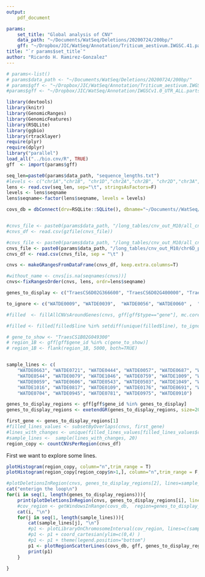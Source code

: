 ```yaml
---
output: 
    pdf_document

params: 
    set_title: "Global analysis of CNV"
    data_path: "~/Documents/WatSeq/Deletions/20200724/200bp/"
    gff: "~/Dropbox/JIC/WatSeq/Annotation/Triticum_aestivum.IWGSC.41.parts.tidy.gff3.gz"
title: "`r params$set_title`"
author: "Ricardo H. Ramirez-Gonzalez"
---
```


```r

# params<-list()
# params$data_path <- "~/Documents/WatSeq/Deletions/20200724/200bp/"
# params$gff <- "~/Dropbox/JIC/WatSeq/Annotation/Triticum_aestivum.IWGSC.41.parts.tidy.gff3.gz"
#params$gff <- "~/Dropbox/JIC/WatSeq/Annotation/IWGSCv1.0_UTR_ALL.parts.tidy.gff3.gz"

library(devtools)
library(knitr)
library(GenomicRanges)
library(GenomicFeatures)
library(RSQLite)
library(ggbio)
library(rtracklayer)
require(plyr)
require(dplyr)
library("parallel")
load_all("../bio.cnv/R", TRUE)
gff  <- import(params$gff)

seq_len=paste0(params$data_path, "sequence_lengths.txt")
#levels <- c("chr1A","chr1B", "chr1D","chr2A","chr2B", "chr2D","chr3A","chr3B", "chr3D","chr4A","chr4B", "chr4D","chr5A","chr5B", "chr5D","chr6A","chr6B", "chr6D","chr7A","chr7B", "chr7D","chrUn")
lens <- read.csv(seq_len, sep="\t", stringsAsFactors=F)
levels <- lens$seqname
lens$seqname<-factor(lens$seqname, levels = levels)

covs_db = dbConnect(drv=RSQLite::SQLite(), dbname="~/Documents//WatSeq/Deletions/20200724/200bp/long_tables/covs_200bp.db")


#cnvs_file <- paste0(params$data_path, "/long_tables/cnv_out_M10/all_cnv.csv.gz") 
#cnvs_df <- read.csv(gzfile(cnvs_file))

#cnvs_file <- paste0(params$data_path, "/long_tables/cnv_out_M10/all_cnv.csv") 
cnvs_file <- paste0(params$data_path, "/long_tables/cnv_out_M10/chr6D_part2.cnv.for.db.tsv") 
cnvs_df <- read.csv(cnvs_file, sep = "\t" )

cnvs <- makeGRangesFromDataFrame(cnvs_df, keep.extra.columns=T)

#without_name <- cnvs[is.na(seqnames(cnvs))]
cnvs<-fixRangesOrder(cnvs, lens, ordr=lens$seqname)

genes_to_display <- c("TraesCS6D02G366600", "TraesCS6D02G400000", "TraesCS6D02G375500", "TraesCS6D02G395100", "TraesCS6D02G401400")

to_ignore <- c("WATDE0009", "WATDE0039",  "WATDE0056", "WATDE0060" ,  "WATDE0090")

#filled  <- fillAllCNVsAroundGenes(cnvs, gff[gff$type=="gene"], mc.cores = 4)

#filled <- filled[filled$line %in% setdiff(unique(filled$line), to_ignore) ]

# gene_to_show <- "TraesCS1B02G049300"
# region_1B <- gff[gff$gene_id %in% c(gene_to_show)] 
# region_1B <- flank(region_1B, 5000, both=TRUE)


sample_lines <- c(
    "WATDE0663", "WATDE0721", "WATDE0444", "WATDE0057", "WATDE0687", "WATDE0632", "WATDE0009", "WATDE1023", 
    "WATDE0544", "WATDE0079", "WATDE1046", "WATDE0759", "WATDE1009", "WATDE0944", "WATDE0038", "WATDE1017", "WATDE0926",
    "WATDE0059", "WATDE0606", "WATDE0543", "WATDE0503", "WATDE1049", "WATDE0638", "WATDE0730", "WATDE0941", "WATDE1032", 
    "WATDE1016", "WATDE0817", "WATDE0109", "WATDE0176", "WATDE0691", "WATDE0456", "WATDE0453", "WATDE1018", "WATDE0561", 
    "WATDE0704", "WATDE0945", "WATDE0781", "WATDE0975", "WATDE0910")

genes_to_display_regions <- gff[gff$gene_id %in% genes_to_display]
genes_to_display_regions <- exetendGR(genes_to_display_regions, size=2000)

first_gene <- genes_to_display_regions[1]
#filled_lines_values <- subsetByOverlaps(cnvs, first_gene)
#lines_with_changes <- unique(filled_lines_values[filled_lines_values$cnv_level != 1]$line)
#sample_lines <-  sample(lines_with_changes, 20)
region_copy <- countCNVsPerRegion(cnvs_df)
````

 
First we want to explore some lines. 



```r
plotHistogram(region_copy, column="n",trim_range = T)
plotHistogram(region_copy[region_copy$n>1,], column="n",trim_range = F,binwidth = 1) + coord_cartesian(xlim=c(0,50))
```


```r
#plotDeletionsInRegion(cnvs, genes_to_display_regions[2], lines=sample_lines)
cat("enterign the loop\n")
for(i in seq(1, length(genes_to_display_regions))){
    print(plotDeletionsInRegion(cnvs, genes_to_display_regions[i], lines=sample_lines))
    #cov_region <- getWindowsInRange(covs_db,  region=genes_to_display_regions[i])
    cat(i, "\n")
    for(j in seq(1, length(sample_lines))){
        cat(sample_lines[j], "\n")
        #p1 <- plotLibraryOnChromosomeInterval(cov_region, lines=c(sample_lines[j]),  col="norm_cov" )
        #p1 <- p1 + coord_cartesian(ylim=c(0,4) ) 
        #p1 <- p1 + theme(legend.position="bottom")
        p1 <- plotRegionScatterLines(covs_db, gff, genes_to_display_regions[i], lines=c(sample_lines[j]), stiched.cnv = cnvs, show.ribons=T, norm_cov_range=c(0,8 ))
        print(p1)
    }

}

```


